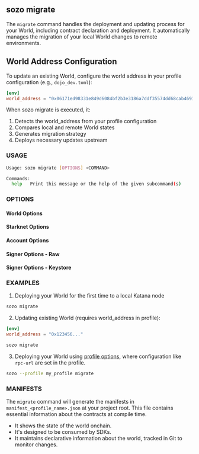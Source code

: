 
## sozo migrate

The `migrate` command handles the deployment and updating process for your World, including contract declaration and deployment. It automatically manages the migration of your local World changes to remote environments.

## World Address Configuration

To update an existing World, configure the world address in your profile configuration (e.g., `dojo_dev.toml`):

```toml
[env]
world_address = "0x06171ed98331e849d6084bf2b3e3186a7ddf35574dd68cab4691053ee8ab69d7"
```

When sozo migrate is executed, it:

1. Detects the world_address from your profile configuration
2. Compares local and remote World states
3. Generates migration strategy
4. Deploys necessary updates upstream

### USAGE

```sh
Usage: sozo migrate [OPTIONS] <COMMAND>

Commands:
  help   Print this message or the help of the given subcommand(s)
```

### OPTIONS

#### World Options

<WorldOptions />

#### Starknet Options

<StarknetOptions />

#### Account Options

<AccountOptions />

#### Signer Options - Raw

<SignerOptionsRaw />

#### Signer Options - Keystore

<SignerOptionsKeystore />

### EXAMPLES

1. Deploying your World for the first time to a local Katana node

```sh
sozo migrate
```

2. Updating existing World (requires world_address in profile):

```toml
[env]
world_address = "0x123456..."
```

```sh
sozo migrate
```

3. Deploying your World using [profile options](../common-options/profile.md), where configuration like `rpc-url` are set in the profile.

```sh
sozo --profile my_profile migrate
```

### MANIFESTS

The `migrate` command will generate the manifests in `manifest_<profile_name>.json` at your project root.
This file contains essential information about the contracts at compile time.

- It shows the state of the world onchain.
- It's designed to be consumed by SDKs.
- It maintains declarative information about the world, tracked in Git to monitor changes.
